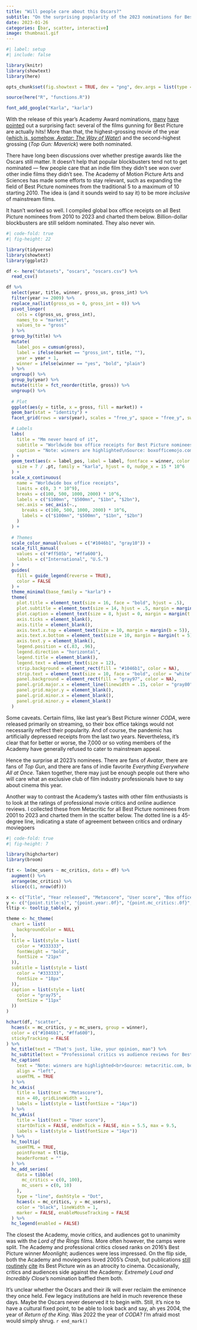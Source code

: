 ```yaml
---
title: "Will people care about this Oscars?"
subtitle: "On the surprising popularity of the 2023 nominations for Best Picture"
date: 2023-01-26
categories: [bar, scatter, interactive]
image: thumbnail.gif
---
```


```r
#| label: setup
#| include: false

library(knitr)
library(showtext)
library(here)

opts_chunk$set(fig.showtext = TRUE, dev = "png", dev.args = list(type = "cairo-png"))

source(here("R", "functions.R"))

font_add_google("Karla", "karla")
```

With the release of this year's Academy Award nominations, [many](https://www.polygon.com/23569065/oscars-2023-avatar-top-gun-everything-everywhere-nominations) [have](https://deadline.com/2023/01/avatar-the-way-of-water-top-gun-maverick-best-picture-save-oscars-ratings-slump-1235238844/) [pointed](https://www.latimes.com/entertainment-arts/awards/story/2023-01-24/oscars-nominations-2023-best-picture-nomineees-box-office) out a surprising fact: several of the films gunning for Best Picture are actually hits! More than that, the highest-grossing movie of the year ([which is, somehow, *Avatar: The Way of Water*](https://twopoints.blog/posts/2022-12-21-avatar/)) and the second-highest grossing (*Top Gun: Maverick*) were both nominated.

There have long been discussions over whether prestige awards like the Oscars still matter. It doesn't help that popular blockbusters tend not to get nominated --- few people care that an indie film they didn't see won over other indie films they didn't see. The Academy of Motion Picture Arts and Sciences has made some efforts to stay relevant, such as expanding the field of Best Picture nominees from the traditional 5 to a maximum of 10 starting 2010. The idea is (and it sounds weird to say it) to be more *inclusive* of mainstream films.

It hasn't worked so well. I compiled global box office receipts on all Best Picture nominees from 2010 to 2023 and charted them below. Billion-dollar blockbusters are still seldom nominated. They also never win.

```r
#| code-fold: true
#| fig-height: 22

library(tidyverse)
library(showtext)
library(ggplot2)

df <- here("datasets", "oscars", "oscars.csv") %>% 
  read_csv()

df %>%
  select(year, title, winner, gross_us, gross_int) %>%
  filter(year >= 2009) %>%
  replace_na(list(gross_us = 0, gross_int = 0)) %>%
  pivot_longer(
    cols = c(gross_us, gross_int),
    names_to = "market",
    values_to = "gross"
  ) %>%
  group_by(title) %>%
  mutate(
    label_pos = cumsum(gross),
    label = ifelse(market == "gross_int", title, ""),
    year = year + 1,
    winner = ifelse(winner == "yes", "bold", "plain")
  ) %>%
  ungroup() %>%
  group_by(year) %>%
  mutate(title = fct_reorder(title, gross)) %>%
  ungroup() %>%
  
  # Plot
  ggplot(aes(y = title, x = gross, fill = market)) +
  geom_bar(stat = "identity") +
  facet_grid(rows = vars(year), scales = "free_y", space = "free_y", switch = "y") +

  # Labels
  labs(
    title = "Mm never heard of it",
    subtitle = "Worldwide box office receipts for Best Picture nominees",
    caption = "Note: winners are highlighted\nSource: boxofficemojo.com"
  ) +
  geom_text(aes(x = label_pos, label = label, fontface = winner, color = winner),
    size = 7 / .pt, family = "karla", hjust = 0, nudge_x = 15 * 10^6
  ) +
  scale_x_continuous(
    name = "Worldwide box office receipts",
    limits = c(0, 3 * 10^9),
    breaks = c(100, 500, 1000, 2000) * 10^6,
    labels = c("$100mn", "$500mn", "$1bn", "$2bn"),
    sec.axis = sec_axis(~.,
      breaks = c(100, 500, 1000, 2000) * 10^6,
      labels = c("$100mn", "$500mn", "$1bn", "$2bn")
    )
  ) +
  
  # Themes
  scale_color_manual(values = c("#1046b1", "gray10")) +
  scale_fill_manual(
    values = c("#ff505b", "#ffa600"),
    labels = c("International", "U.S.")
  ) +
  guides(
    fill = guide_legend(reverse = TRUE),
    color = FALSE
  ) +
  theme_minimal(base_family = "karla") +
  theme(
    plot.title = element_text(size = 16, face = "bold", hjust = .5),
    plot.subtitle = element_text(size = 14, hjust = .5, margin = margin(b = 12)),
    plot.caption = element_text(size = 8, hjust = 0, margin = margin(t = 20)),
    axis.ticks = element_blank(),
    axis.title = element_blank(),
    axis.text.x.top = element_text(size = 10, margin = margin(b = 5)),
    axis.text.x.bottom = element_text(size = 10, margin = margin(t = 5)),
    axis.text.y = element_blank(),
    legend.position = c(.83, .96),
    legend.direction = "horizontal",
    legend.title = element_blank(),
    legend.text = element_text(size = 12),
    strip.background = element_rect(fill = "#1046b1", color = NA),
    strip.text = element_text(size = 10, face = "bold", color = "white"),
    panel.background = element_rect(fill = "gray97", color = NA),
    panel.grid.major.x = element_line(linewidth = .15, color = "gray80"),
    panel.grid.major.y = element_blank(),
    panel.grid.minor.x = element_blank(),
    panel.grid.minor.y = element_blank()
  )
```

Some caveats. Certain films, like last year's Best Picture winner *CODA*, were released primarily on streaming, so their box office takings would not necessarily reflect their popularity. And of course, the pandemic has artificially depressed receipts from the last two years. Nevertheless, it's clear that for better or worse, the 7,000 or so voting members of the Academy have generally refused to cater to mainstream appeal.

Hence the surprise at 2023's nominees. There are fans of *Avatar*, there are fans of *Top Gun*, and there are fans of indie favorite *Everything Everywhere All at Once*. Taken together, there may just be enough people out there who will care what an exclusive club of film industry professionals have to say about cinema this year.

Another way to contrast the Academy's tastes with other film enthusiasts is to look at the ratings of professional movie critics and online audience reviews. I collected these from Metacritic for all Best Picture nominees from 2001 to 2023 and charted them in the scatter below. The dotted line is a 45-degree line, indicating a state of agreement between critics and ordinary moviegoers

```r
#| code-fold: true
#| fig-height: 7

library(highcharter)
library(broom)

fit <- lm(mc_users ~ mc_critics, data = df) %>%
  augment() %>%
  arrange(mc_critics) %>%
  slice(c(1, nrow(df)))

x <- c("Title", "Year released", "Metascore", "User score", "Box office")
y <- c("{point.title:s}", "{point.year:.0f}", "{point.mc_critics:.0f}", "{point.mc_users:.1f}", "${point.gross:,.0f}")
tltip <- tooltip_table(x, y)

theme <- hc_theme(
  chart = list(
    backgroundColor = NULL
  ),
  title = list(style = list(
    color = "#333333",
    fontWeight = "bold",
    fontSize = "21px"
  )),
  subtitle = list(style = list(
    color = "#333333",
    fontSize = "18px"
  )),
  caption = list(style = list(
    color = "gray75",
    fontSize = "11px"
  ))
)

hchart(df, "scatter",
  hcaes(x = mc_critics, y = mc_users, group = winner),
  color = c("#1046b1", "#ffa600"),
  stickyTracking = FALSE
) %>%
  hc_title(text = "That's just, like, your opinion, man") %>%
  hc_subtitle(text = "Professional critics vs audience reviews for Best Picture nominees, 2001-2023") %>%
  hc_caption(
    text = "Note: winners are highlighted<br>Source: metacritic.com, boxofficemojo.com",
    align = "left",
    useHTML = TRUE
  ) %>%
  hc_xAxis(
    title = list(text = "Metascore"),
    min = 40, gridLineWidth = 1,
    labels = list(style = list(fontSize = "14px"))
  ) %>%
  hc_yAxis(
    title = list(text = "User score"),
    startOnTick = FALSE, endOnTick = FALSE, min = 5.5, max = 9.5,
    labels = list(style = list(fontSize = "14px"))
  ) %>%
  hc_tooltip(
    useHTML = TRUE,
    pointFormat = tltip,
    headerFormat = ""
  ) %>%
  hc_add_series(
    data = tibble(
      mc_critics = c(0, 100),
      mc_users = c(0, 10)
    ),
    type = "line", dashStyle = "Dot",
    hcaes(x = mc_critics, y = mc_users),
    color = "black", lineWidth = 1,
    marker = FALSE, enableMouseTracking = FALSE
  ) %>%
  hc_legend(enabled = FALSE)
```

The closest the Academy, movie critics, and audiences got to unanimity was with the *Lord of the Rings* films. More often however, the camps were split. The Academy and professional critics closed ranks on 2016's Best Picture winner *Moonlight*; audiences were less impressed. On the flip side, both the Academy and moviegoers loved 2005's *Crash*, but publications [still](https://www.independent.co.uk/arts-entertainment/films/features/crash-15-anniversary-oscar-best-picture-worst-racism-cast-director-a9493141.html) [routinely](https://screenrant.com/oscars-shocking-moment-crash-brokeback-mountain/) [cite](https://grantland.com/features/mark-lisanti-live-blogs-crash/) its Best Picture win as an atrocity to cinema. Occasionally, critics and audiences side against the Academy: *Extremely Loud and Incredibly Close*'s nomination baffled them both.

It's unclear whether the Oscars and their ilk will ever reclaim the eminence they once held. Few legacy institutions are held in much reverence these days. Maybe the Oscars never deserved it to begin with. Still, it's nice to have a cultural fixed point, to be able to look back and say, ah yes 2004, the year of *Return of the King*. Was 2022 the year of *CODA*? I'm afraid most would simply shrug. `r end_mark()`
